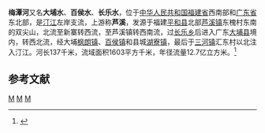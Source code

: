 {{Infobox river
| name               = 梅潭河
| name_native        = 
| image              = 
| image_size         = 
| image_caption      = 
| river_system       = [[韩江|韩江]]流域[[汀江|汀江]]水系
| progression        = 
| source1_location   = [[福建省|福建省]][[平和县|平和县]][[芦溪镇_(平和县)|芦溪镇]]东槐村东南双尖山
| mouth_location     = [[广东省|广东省]][[大埔县|大埔县]][[三河镇_(大埔县)|三河镇]]汇东村以北汀江
| altitude_difference= 
| basin_size         = 1603 km<sup>2</sup>
| basin_countries    = {{PRC}}
| basin_cities       = 大埔县
| basin_landmarks    = 
| basin_population   = 
<!---------------------- PHYSIOGNOMY -->
| length             = 137 km
| width_min          = 
| width_avg          = 
| width_max          = 
| discharge1_location= 
| discharge1_min     = 
| discharge1_avg     = 
| discharge1_max     = 
| tributaries_left   = [[九峰溪|九峰溪]]
| tributaries_right  = 
| waterbodies        = [[三河坝水库|三河坝水库]]
| waterfalls         = 
| bridges            = 
| ports              = 
}}
'''梅潭河'''又名'''大埔水'''、'''百侯水'''、'''长乐水'''，位于[[中华人民共和国|中华人民共和国]][[福建省|福建省]]西南部和[[广东省|广东省]]东北部，是[[汀江|汀江]]左岸支流，上游称'''芦溪'''，发源于福建[[平和县|平和县]]北部[[芦溪镇_(平和县)|芦溪镇]]东槐村东南的双尖山，北流至新寨转西流，至芦溪镇转西南流，过[[长乐乡_(平和县)|长乐乡]]后进入广东[[大埔县|大埔县]]境内，转西北流，经大埔[[枫朗镇|枫朗镇]]、[[百侯镇|百侯镇]]和县城[[湖寮镇|湖寮镇]]，最后于[[三河镇_(大埔县)|三河镇]]汇东村以北注入汀江。河长137千米，流域面积1603平方千米，年径流量12.7亿立方米。<ref name="中国河湖大典">{{cite book |author=《[[中国河湖大典|中国河湖大典]]》编纂委员会 |title=《中国河湖大典·珠江卷》 |year=2013年1月 |publisher=中国水利水电出版社 |location=北京 |pages=345页|isbn= 978-7-5170-0561-2 }}</ref>

== 参考文献 ==
{{Reflist}}

{{韩江水系}}

[[Category:韩江水系|M]]
[[Category:福建河流|M]]
[[Category:广东河流|M]]